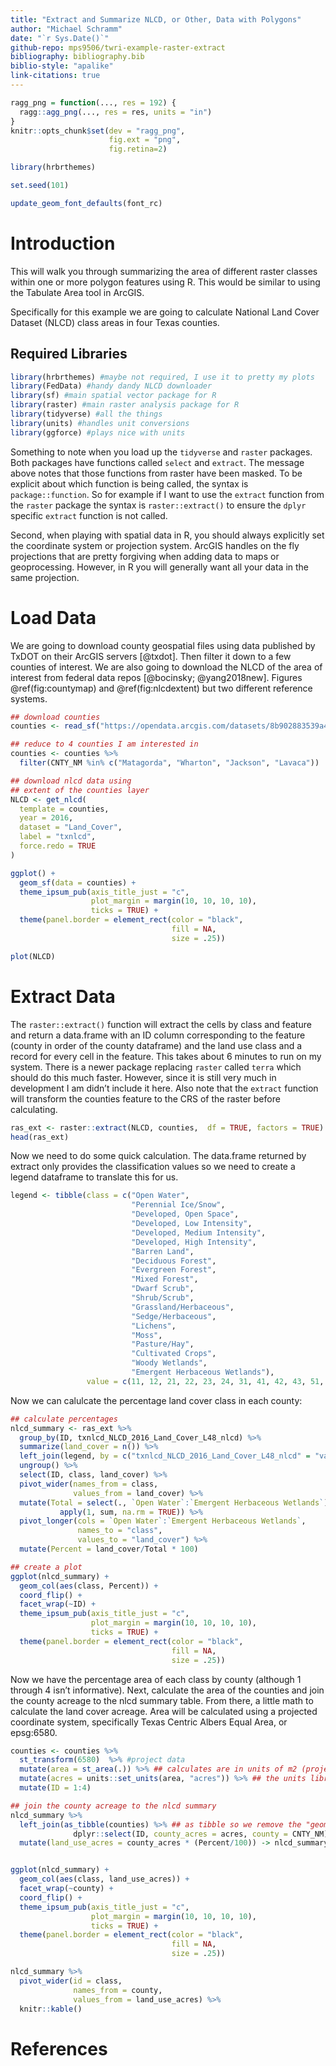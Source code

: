 ```yaml
---
title: "Extract and Summarize NLCD, or Other, Data with Polygons"
author: "Michael Schramm"
date: "`r Sys.Date()`"
github-repo: mps9506/twri-example-raster-extract
bibliography: bibliography.bib
biblio-style: "apalike"
link-citations: true
---
```



```r
ragg_png = function(..., res = 192) {
  ragg::agg_png(..., res = res, units = "in")
}
knitr::opts_chunk$set(dev = "ragg_png",
                      fig.ext = "png",
                      fig.retina=2)
```


```r
library(hrbrthemes)

set.seed(101)

update_geom_font_defaults(font_rc)
```


# Introduction {-}

This will walk you through summarizing the area of different raster classes within one or more polygon features using R. This would be similar to using the Tabulate Area tool in ArcGIS. 

Specifically for this example we are going to calculate National Land Cover Dataset (NLCD) class areas in four Texas counties.

## Required Libraries {-}

```r
library(hrbrthemes) #maybe not required, I use it to pretty my plots
library(FedData) #handy dandy NLCD downloader
library(sf) #main spatial vector package for R
library(raster) #main raster analysis package for R
library(tidyverse) #all the things
library(units) #handles unit conversions
library(ggforce) #plays nice with units
```

Something to note when you load up the `tidyverse` and `raster` packages. Both packages have functions called `select` and `extract`. The message above notes that those functions from raster have been masked. To be explicit about which function is being called, the syntax is `package::function`. So for example if I want to use the `extract` function from the `raster` package the syntax is `raster::extract()` to ensure the `dplyr` specific `extract` function is not called.

Second, when playing with spatial data in R, you should always explicitly set the coordinate system or projection system. ArcGIS handles on the fly projections that are pretty forgiving when adding data to maps or geoprocessing. However, in R you will generally want all your data in the same projection.

# Load Data {-}

We are going to download county geospatial files using data published by TxDOT on their ArcGIS servers [@txdot]. Then filter it down to a few counties of interest. We are also going to download the NLCD of the area of interest from federal data repos [@bocinsky; @yang2018new]. Figures \@ref(fig:countymap) and \@ref(fig:nlcdextent) but two different reference systems.

```r

## download counties 
counties <- read_sf("https://opendata.arcgis.com/datasets/8b902883539a416780440ef009b3f80f_0.geojson")

## reduce to 4 counties I am interested in
counties <- counties %>%
  filter(CNTY_NM %in% c("Matagorda", "Wharton", "Jackson", "Lavaca"))

## download nlcd data using
## extent of the counties layer
NLCD <- get_nlcd(
  template = counties,
  year = 2016,
  dataset = "Land_Cover",
  label = "txnlcd",
  force.redo = TRUE
)
```

```r
ggplot() +
  geom_sf(data = counties) +
  theme_ipsum_pub(axis_title_just = "c",
                  plot_margin = margin(10, 10, 10, 10),
                  ticks = TRUE) +
  theme(panel.border = element_rect(color = "black",
                                    fill = NA,
                                    size = .25)) 
```


```r
plot(NLCD)
```

# Extract Data {-}

The `raster::extract()` function will extract the cells by class and feature and return a data.frame with an ID column corresponding to the feature (county in order of the county dataframe) and the land use class and a record for every cell in the feature. This takes about 6 minutes to run on my system. There is a newer package replacing `raster` called `terra` which should do this much faster. However, since it is still very much in development I am didn't include it here. Also note that the `extract` function will transform the counties feature to the CRS of the raster before calculating. 

```r
ras_ext <- raster::extract(NLCD, counties,  df = TRUE, factors = TRUE)
head(ras_ext)
```

Now we need to do some quick calculation. The data.frame returned by extract only provides the classification values so we need to create a legend dataframe to translate this for us.

```r
legend <- tibble(class = c("Open Water",
                           "Perennial Ice/Snow",
                           "Developed, Open Space",
                           "Developed, Low Intensity",
                           "Developed, Medium Intensity",
                           "Developed, High Intensity",
                           "Barren Land",
                           "Deciduous Forest",
                           "Evergreen Forest",
                           "Mixed Forest",
                           "Dwarf Scrub",
                           "Shrub/Scrub",
                           "Grassland/Herbaceous",
                           "Sedge/Herbaceous",
                           "Lichens",
                           "Moss",
                           "Pasture/Hay",
                           "Cultivated Crops",
                           "Woody Wetlands",
                           "Emergent Herbaceous Wetlands"),
                 value = c(11, 12, 21, 22, 23, 24, 31, 41, 42, 43, 51, 52, 71, 72, 73, 74, 81, 82, 90, 95))

```


Now we can calulcate the percentage land cover class in each county:

```r
## calculate percentages
nlcd_summary <- ras_ext %>%
  group_by(ID, txnlcd_NLCD_2016_Land_Cover_L48_nlcd) %>%
  summarize(land_cover = n()) %>%
  left_join(legend, by = c("txnlcd_NLCD_2016_Land_Cover_L48_nlcd" = "value")) %>%
  ungroup() %>%
  select(ID, class, land_cover) %>%
  pivot_wider(names_from = class,
              values_from = land_cover) %>%
  mutate(Total = select(., `Open Water`:`Emergent Herbaceous Wetlands`) %>%
           apply(1, sum, na.rm = TRUE)) %>%
  pivot_longer(cols = `Open Water`:`Emergent Herbaceous Wetlands`,
               names_to = "class",
               values_to = "land_cover") %>%
  mutate(Percent = land_cover/Total * 100)

## create a plot
ggplot(nlcd_summary) +
  geom_col(aes(class, Percent)) +
  coord_flip() +
  facet_wrap(~ID) +
  theme_ipsum_pub(axis_title_just = "c",
                  plot_margin = margin(10, 10, 10, 10),
                  ticks = TRUE) +
  theme(panel.border = element_rect(color = "black",
                                    fill = NA,
                                    size = .25))

```

Now we have the percentage area of each class by county (although 1 through 4 isn't informative). Next, calculate the area of the counties and join the county acreage to the nlcd summary table. From there, a little math to calculate the land cover acreage. Area will be calculated using a projected coordinate system, specifically Texas Centric Albers Equal Area, or epsg:6580.

```r

counties <- counties %>%
  st_transform(6580)  %>% #project data
  mutate(area = st_area(.)) %>% ## calculates are in units of m2 (projection units)
  mutate(acres = units::set_units(area, "acres")) %>% ## the units library can deal with some conversions automatically, these units are "sticky"
  mutate(ID = 1:4)

## join the county acreage to the nlcd summary
nlcd_summary %>%
  left_join(as_tibble(counties) %>% ## as tibble so we remove the "geometry" which isn't needed here
              dplyr::select(ID, county_acres = acres, county = CNTY_NM)) %>%
  mutate(land_use_acres = county_acres * (Percent/100)) -> nlcd_summary ## note that county acres is put first so that units stick with the result


ggplot(nlcd_summary) +
  geom_col(aes(class, land_use_acres)) +
  facet_wrap(~county) +
  coord_flip() +
  theme_ipsum_pub(axis_title_just = "c",
                  plot_margin = margin(10, 10, 10, 10),
                  ticks = TRUE) +
  theme(panel.border = element_rect(color = "black",
                                    fill = NA,
                                    size = .25))


```

```r
nlcd_summary %>%
  pivot_wider(id = class,
              names_from = county,
              values_from = land_use_acres) %>%
  knitr::kable()
```


# References {-}
